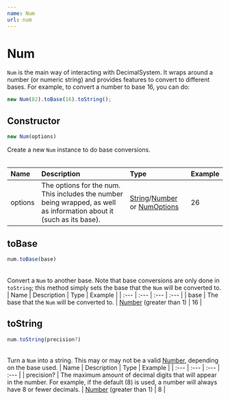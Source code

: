```yaml
---
name: Num
url: num
---
```

# Num
`Num` is the main way of interacting with DecimalSystem. It wraps around a number (or numeric string) and provides features to convert to different bases. For example, to convert a number to base 16, you can do:
```javascript
new Num(82).toBase(16).toString();
```

##### 

## Constructor
```javascript
new Num(options)
```
Create a new `Num` instance to do base conversions.
###### 
| Name | Description | Type | Example |
| :--- | :--- | :--- | :--- |
| options | The options for the num. This includes the number being wrapped, as well as information about it (such as its base). | [String](https://developer.mozilla.org/en-US/docs/Web/JavaScript/Reference/Global_Objects/String)/[Number](https://developer.mozilla.org/en-US/docs/Web/JavaScript/Reference/Global_Objects/Number) or [NumOptions](/docs/numoptions) | 26 |

#### 

## toBase
```javascript
num.toBase(base)
```
###### 
Convert a `Num` to another base. Note that base conversions are only done in `toString`; this method simply sets the base that the `Num` will be converted to.
| Name | Description | Type | Example |
| :--- | :--- | :--- | :--- |
| base | The base that the `Num` will be converted to. | [Number](https://developer.mozilla.org/en-US/docs/Web/JavaScript/Reference/Global_Objects/Number) (greater than 1) | 16 |

#### 

## toString
```javascript
num.toString(precision?)
```
###### 
Turn a `Num` into a string. This may or may not be a valid [Number](https://developer.mozilla.org/en-US/docs/Web/JavaScript/Reference/Global_Objects/Number), depending on the base used.
| Name | Description | Type | Example |
| :--- | :--- | :--- | :--- |
| precision? | The maximum amount of decimal digits that will appear in the number. For example, if the default (8) is used, a number will always have 8 or fewer decimals. | [Number](https://developer.mozilla.org/en-US/docs/Web/JavaScript/Reference/Global_Objects/Number) (greater than 1) | 8 |